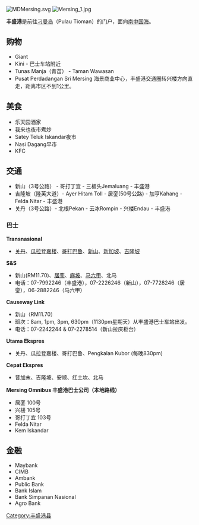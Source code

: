 {{article issues|
{{trivia|time=2011-01-24T04:57:12+00:00}}
{{unreferenced|time=2011-01-24T04:57:12+00:00}}
{{rewrite|time=2015-02-01T12:12:31+00:00}}
{{advert|time=2018-10-27T01:51:09+00:00}}
}}
[[File:MDMersing.svg|thumb]]
[[File:Mersing_1.jpg|thumb]]

'''丰盛港'''是前往[[刁曼岛|刁曼岛]]（Pulau Tioman）的门户，面向[[南中国海|南中国海]]。

==购物==
*Giant
*Kini - 巴士车站附近
*Tunas Manja（青苗） - Taman Wawasan
*Pusat Perdadangan Sri Mersing 海景商业中心，丰盛港交通圈转兴楼方向直走，距离市区不到1公里。

==美食==
*乐天园酒家
*我来也夜市煮炒
*Satey Teluk Iskandar夜市
*Nasi Dagang早市
*KFC

==交通==
*新山（3号公路） - 哥打丁宜 - 三板头Jemaluang - 丰盛港
*吉隆坡（隆芙大道）- Ayer Hitam Toll - 居銮(50号公路) - 加亨Kahang - Felda Nitar - 丰盛港
*关丹（3号公路）- 北根Pekan - 云冰Rompin - 兴楼Endau - 丰盛港

===巴士===
'''Transnasional'''
*[[关丹|关丹]]、[[瓜拉登嘉楼|瓜拉登嘉楼]]、[[哥打巴鲁|哥打巴鲁]]、[[新山|新山]]、[[新加坡|新加坡]]、[[吉隆坡|吉隆坡]]

'''S&S'''
*新山(RM11.70)、[[居銮|居銮]]、[[麻坡|麻坡]]、[[马六甲|马六甲]]、北马
*电话：07-7992246（丰盛港），07-2226246（新山），07-7728246（居銮），06-2882246（马六甲）

'''Causeway Link'''
*新山（RM11.70）
*班次：8am, 1pm, 3pm, 630pm（1130pm星期天）从丰盛港巴士车站出发。
*电话：07-2242244 & 07-2278514（新山拉庆柜台）

'''Utama Ekspres'''
*关丹、瓜拉登嘉楼、哥打巴鲁、Pengkalan Kubor (每晚830pm)

'''Cepat Ekspres'''
*昔加末、吉隆坡、安顺、红土坎、北马

'''Mersing Omnibus 丰盛港巴士公司（本地路线）'''
*居銮 100号
*兴楼 105号
*哥打丁宜 103号
*Felda Nitar
*Kem Iskandar

==金融==
*Maybank
*CIMB
*Ambank
*Public Bank
*Bank Islam
*Bank Simpanan Nasional
*Agro Bank

{{Portal box|马来西亚}}
{{柔佛}}
{{Authority control}}
[[Category:丰盛港县|Category:丰盛港县]]